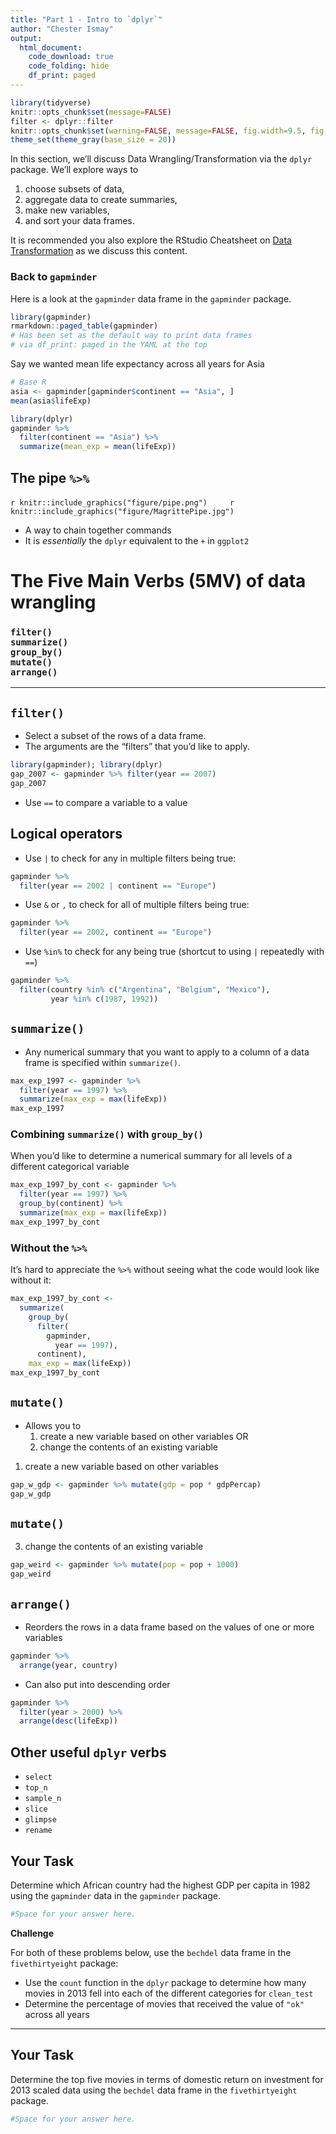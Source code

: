 ```yaml
---
title: "Part 1 - Intro to `dplyr`"
author: "Chester Ismay"
output: 
  html_document:
    code_download: true
    code_folding: hide
    df_print: paged
---
```


```r
library(tidyverse)
knitr::opts_chunk$set(message=FALSE)
filter <- dplyr::filter
knitr::opts_chunk$set(warning=FALSE, message=FALSE, fig.width=9.5, fig.height=4.5, comment=NA, rows.print=16, out.width = "\\textwidth")
theme_set(theme_gray(base_size = 20))
```

In this section, we'll discuss Data Wrangling/Transformation via the `dplyr` package.  We'll explore ways to

1. choose subsets of data, 
1. aggregate data to create summaries, 
1. make new variables, 
1. and sort your data frames.  

It is recommended you also explore the RStudio Cheatsheet on [Data Transformation](https://github.com/rstudio/cheatsheets/raw/master/source/pdfs/data-transformation-cheatsheet.pdf) as we discuss this content.

### Back to `gapminder`

Here is a look at the `gapminder` data frame in the `gapminder` package.

```r
library(gapminder)
rmarkdown::paged_table(gapminder)
# Has been set as the default way to print data frames
# via df_print: paged in the YAML at the top
```

Say we wanted mean life expectancy across all years for Asia

```r
# Base R
asia <- gapminder[gapminder$continent == "Asia", ]
mean(asia$lifeExp)
```

```r
library(dplyr)
gapminder %>% 
  filter(continent == "Asia") %>%
  summarize(mean_exp = mean(lifeExp))
```

## The pipe `%>%`

`r knitr::include_graphics("figure/pipe.png")` &emsp; &emsp;`r knitr::include_graphics("figure/MagrittePipe.jpg")`

- A way to chain together commands
- It is *essentially* the `dplyr` equivalent to the `+` in `ggplot2`


# The Five Main Verbs (5MV) of data wrangling

### `filter()` <br> `summarize()` <br> `group_by()` <br> `mutate()` <br> `arrange()`

---

## `filter()`

- Select a subset of the rows of a data frame. 
- The arguments are the "filters" that you'd like to apply.

```r
library(gapminder); library(dplyr)
gap_2007 <- gapminder %>% filter(year == 2007)
gap_2007
```

- Use `==` to compare a variable to a value

## Logical operators

- Use `|` to check for any in multiple filters being true:

```r
gapminder %>% 
  filter(year == 2002 | continent == "Europe")
```

- Use `&` or `,` to check for all of multiple filters being true:

```r
gapminder %>% 
  filter(year == 2002, continent == "Europe")
```

- Use `%in%` to check for any being true (shortcut to using `|` repeatedly with `==`)

```r
gapminder %>% 
  filter(country %in% c("Argentina", "Belgium", "Mexico"),
         year %in% c(1987, 1992))
```

## `summarize()`

- Any numerical summary that you want to apply to a column of a data frame is specified within `summarize()`.

```r
max_exp_1997 <- gapminder %>% 
  filter(year == 1997) %>% 
  summarize(max_exp = max(lifeExp))
max_exp_1997
```

### Combining `summarize()` with `group_by()`

When you'd like to determine a numerical summary for all
levels of a different categorical variable

```r
max_exp_1997_by_cont <- gapminder %>% 
  filter(year == 1997) %>% 
  group_by(continent) %>%
  summarize(max_exp = max(lifeExp))
max_exp_1997_by_cont
```

### Without the `%>%`

It's hard to appreciate the `%>%` without seeing what the code would look like without it:

```r
max_exp_1997_by_cont <- 
  summarize(
    group_by(
      filter(
        gapminder, 
          year == 1997), 
      continent),
    max_exp = max(lifeExp))
max_exp_1997_by_cont
```

## `mutate()`

- Allows you to 
    1. create a new variable based on other variables OR
    2. change the contents of an existing variable


1. create a new variable based on other variables

```r
gap_w_gdp <- gapminder %>% mutate(gdp = pop * gdpPercap)
gap_w_gdp
```

## `mutate()`

3. change the contents of an existing variable

```r
gap_weird <- gapminder %>% mutate(pop = pop + 1000)
gap_weird
```

## `arrange()`

- Reorders the rows in a data frame based on the values of one or more variables

```r
gapminder %>%
  arrange(year, country)
```

- Can also put into descending order

```r
gapminder %>%
  filter(year > 2000) %>%
  arrange(desc(lifeExp))
```

## Other useful `dplyr` verbs

- `select`
- `top_n`
- `sample_n`
- `slice`
- `glimpse`
- `rename`

## Your Task

Determine which African country had the highest GDP per capita in 1982 using the `gapminder` data in the `gapminder` package.

```r
#Space for your answer here.
```

**Challenge**

For both of these problems below, use the `bechdel` data frame in the `fivethirtyeight` package:

- Use the `count` function in the `dplyr` package to determine how many movies
in 2013 fell into each of the different categories for `clean_test`
- Determine the percentage of movies that received the value of `"ok"` across all years


---


## Your Task

Determine the top five movies in terms of domestic return on investment for 2013 scaled data using the `bechdel` data frame in the `fivethirtyeight` package.


```r
#Space for your answer here.
```
